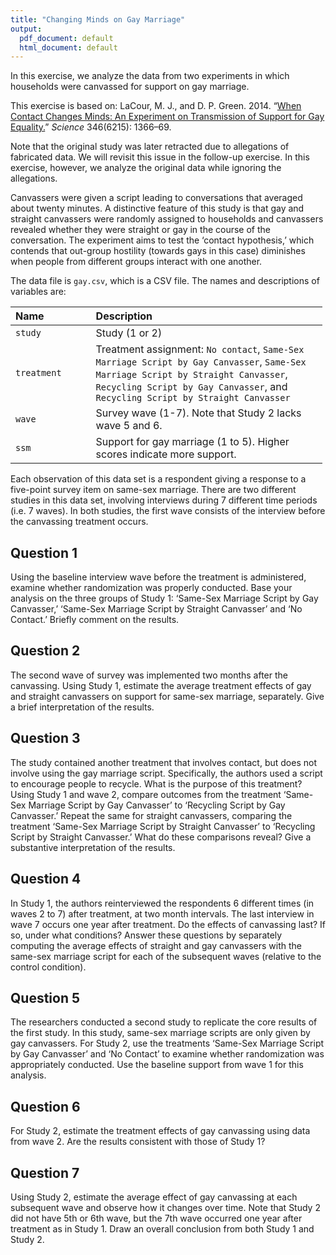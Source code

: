 ```yaml
---
title: "Changing Minds on Gay Marriage"
output:
  pdf_document: default
  html_document: default
---
```


In this exercise, we analyze the data from two experiments in which
households were canvassed for support on gay marriage.

This exercise is based on: LaCour, M. J., and
D. P. Green. 2014. “[When Contact Changes Minds: An Experiment on
Transmission of Support for Gay
Equality.](http://dx.doi.org/10.1126/science.1256151)” *Science*
346(6215): 1366–69.

Note that the original study was later retracted due to allegations of
fabricated data.  We will revisit this issue in the follow-up
exercise.  In this exercise, however, we analyze the original data
while ignoring the allegations.

Canvassers were given a script leading to conversations that averaged
about twenty minutes.  A distinctive feature of this study is that gay
and straight canvassers were randomly assigned to households and
canvassers revealed whether they were straight or gay in the course of
the conversation.  The experiment aims to test the 'contact
hypothesis,' which contends that out-group hostility (towards gays in
this case) diminishes when people from different groups interact with
one another.

The data file is `gay.csv`, which is a CSV
file. The names and descriptions of
variables are:

 -------------------- ----------------------------------------------------------
 Name                 Description
 -------------------- ----------------------------------------------------------
 `study`              Study (1 or 2) 
 
 `treatment`          Treatment assignment: `No contact`, 
                      `Same-Sex Marriage Script by Gay Canvasser`,
                      `Same-Sex Marriage Script by Straight Canvasser`,
                      `Recycling Script by Gay Canvasser`, and
                      `Recycling Script by Straight Canvasser`
 
 `wave`               Survey wave (1-7). Note that Study 2 lacks wave 5 and 6.
 
 `ssm`                Support for gay marriage (1 to 5).  
                      Higher scores indicate more support.
 -------------------------------------------------------------------------------

Each observation of this data set is a respondent giving a response to
a five-point survey item on same-sex marriage.  There are two
different studies in this data set, involving interviews during 7
different time periods (i.e. 7 waves).  In both studies, the first
wave consists of the interview before the canvassing treatment occurs.

## Question 1

Using the baseline interview wave before the treatment is
  administered, examine whether randomization was properly conducted.
  Base your analysis on the three groups of Study 1: 'Same-Sex
  Marriage Script by Gay Canvasser,' 'Same-Sex Marriage Script by
  Straight Canvasser' and 'No Contact.'  Briefly comment on the
  results.

## Question 2

The second wave of survey was implemented two months after the
  canvassing.  Using Study 1, estimate the average treatment effects
  of gay and straight canvassers on support for same-sex marriage,
  separately.  Give a brief interpretation of the results.

## Question 3

The study contained another treatment that involves contact, but
  does not involve using the gay marriage script.  Specifically, the
  authors used a script to encourage people to recycle.  What is the
  purpose of this treatment?  Using Study 1 and wave 2, compare
  outcomes from the treatment 'Same-Sex Marriage Script by Gay
  Canvasser' to 'Recycling Script by Gay Canvasser.'  Repeat the
  same for straight canvassers, comparing the treatment 'Same-Sex
  Marriage Script by Straight Canvasser' to 'Recycling Script by
  Straight Canvasser.'  What do these comparisons reveal?  Give a
  substantive interpretation of the results.

## Question 4

In Study 1, the authors reinterviewed the respondents 6
  different times (in waves 2 to 7) after treatment, at two month
  intervals.  The last interview in wave 7 occurs one year after
  treatment.  Do the effects of canvassing last?  If so, under what
  conditions?  Answer these questions by separately computing the
  average effects of straight and gay canvassers with the same-sex
  marriage script for each of the subsequent waves (relative to the
  control condition).

## Question 5

The researchers conducted a second study to replicate the core
  results of the first study.  In this study, same-sex marriage
  scripts are only given by gay canvassers.  For Study 2, use the
  treatments 'Same-Sex Marriage Script by Gay Canvasser' and 'No
  Contact' to examine whether randomization was appropriately
  conducted.  Use the baseline support from wave 1 for this analysis.
 
## Question 6

For Study 2, estimate the treatment effects of gay canvassing
  using data from wave 2.  Are the results consistent with those of
  Study 1?

## Question 7

Using Study 2, estimate the average effect of gay canvassing at
  each subsequent wave and observe how it changes over time.  Note
  that Study 2 did not have 5th or 6th wave, but the 7th wave occurred
  one year after treatment as in Study 1.  Draw an overall conclusion
  from both Study 1 and Study 2.

